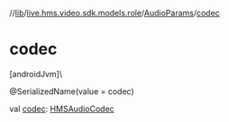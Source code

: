 //[lib](../../../index)/[live.hms.video.sdk.models.role](../index)/[AudioParams](index)/[codec](codec)

# codec

[androidJvm]\

@SerializedName(value = codec)

val [codec](codec): [HMSAudioCodec](../../live.hms.video.media.codec/-h-m-s-audio-codec/index)
